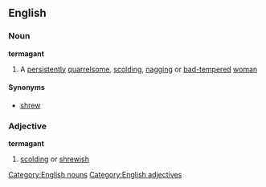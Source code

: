 ==English==
===Noun===
'''termagant'''

#A [[persistently]] [[quarrelsome]], [[scold]]ing, [[nag]]ging or [[bad-tempered]] [[woman]]

====Synonyms====
*[[shrew]]

===Adjective===
'''termagant'''

#[[scolding]] or [[shrewish]]

[[Category:English nouns]]
[[Category:English adjectives]]